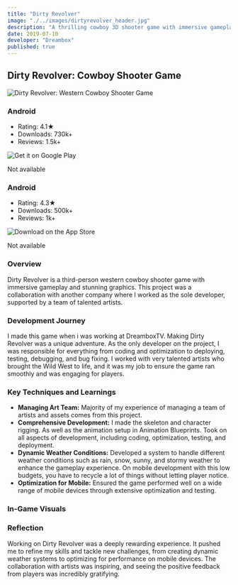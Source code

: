 ```yaml
---
title: "Dirty Revolver"
image: "./../images/dirtyrevolver_header.jpg"
description: "A thrilling cowboy 3D shooter game with immersive gameplay and stunning graphics."
date: 2019-07-10
developer: "Dreambox"
published: true
---
```


## Dirty Revolver: Cowboy Shooter Game

<div style={{ textAlign: 'center', margin: '20px 0' }}>
  <img src="./../images/dirtyrevolver_header_badge.jpg" alt="Dirty Revolver: Western Cowboy Shooter Game" style={{ display: 'block', margin: '0 auto' }} width={1920} height={1080} />
</div>

<div style={{ display: 'flex', justifyContent: 'center', alignItems: 'flex-start', marginTop: '20px' }}>
  <div style={{ width: '250px', textAlign: 'left', marginRight: '40px', minHeight: '200px' }}>
    <h3 style={{ textAlign: 'left' }}>Android</h3>
    <ul>
      <li>Rating: 4.1★</li>
      <li>Downloads: 730k+</li>
      <li>Reviews: 1.5k+</li>
    </ul>
    <div style={{ textAlign: 'center', marginTop: '10px' }}>
      <a style={{ display: 'inline-block', pointerEvents: 'none'}}>
        <img alt='Get it on Google Play' src="./../images/googleplay-download-badge.png" style={{ width: '250px', height: 'auto', maxHeight: '120px', marginTop: '10px', filter: 'grayscale(100%)' }}/>
      </a>
      <p style={{ color: 'gray', fontSize: '12px', marginTop: '-50px' }}>Not available</p>
    </div>
  </div>
    <div style={{ width: '250px', textAlign: 'left', marginRight: '40px', minHeight: '200px' }}>
    <h3 style={{ textAlign: 'left' }}>Android</h3>
    <ul>
      <li>Rating: 4.3★</li>
      <li>Downloads: 500k+</li>
      <li>Reviews: 1k+</li>
    </ul>
    <div style={{ textAlign: 'center', marginTop: '10px' }}>
      <a style={{ display: 'inline-block', pointerEvents: 'none'}}>
        <img alt='Download on the App Store' src="./../images/appstore-download-badge.svg" style={{ width: '205px', height: 'auto', maxHeight: '120px', marginTop: '25px', filter: 'grayscale(100%)' }}/>
      </a>
      <p style={{ color: 'gray', fontSize: '12px', marginTop: '-37px' }}>Not available</p>
    </div>
  </div>
</div>

### Overview

Dirty Revolver is a third-person western cowboy shooter game with immersive gameplay and stunning graphics. This project was a collaboration with another company where I worked as the sole developer, supported by a team of talented artists. 

### Development Journey

I made this game when i was working at DreamboxTV. Making Dirty Revolver was a unique adventure. As the only developer on the project, I was responsible for everything from coding and optimization to deploying, testing, debugging, and bug fixing. I worked with very talented artists who brought the Wild West to life, and it was my job to ensure the game ran smoothly and was engaging for players.

### Key Techniques and Learnings

- **Managing Art Team:** Majority of my experience of managing a team of artists and assets comes from this project.
- **Comprehensive Development:** I made the skeleton and character rigging. As well as the animation setup in Animation Blueprints. Took on all aspects of development, including coding, optimization, testing, and deployment.
- **Dynamic Weather Conditions:** Developed a system to handle different weather conditions such as rain, snow, sunny, and stormy weather to enhance the gameplay experience. On mobile development with this low budgets, you have to recycle a lot of things without letting player notice.
- **Optimization for Mobile:** Ensured the game performed well on a wide range of mobile devices through extensive optimization and testing.

### In-Game Visuals

<div class="mt-10">
  <VideoLoop src="../images/dirtyrevolver_video1.mp4" className="w-full h-auto rounded-none shadow-lg" />
</div>

<ZoomableImage
  src="../images/dirtyrevolver_screenshot1.jpg"
/>

<ZoomableImage
  src="../images/dirtyrevolver_screenshot2.jpg"
/>

<ZoomableImage
  src="../images/dirtyrevolver_screenshot3.jpg"
/>

### Reflection

Working on Dirty Revolver was a deeply rewarding experience. It pushed me to refine my skills and tackle new challenges, from creating dynamic weather systems to optimizing for performance on mobile devices. The collaboration with artists was inspiring, and seeing the positive feedback from players was incredibly gratifying.
